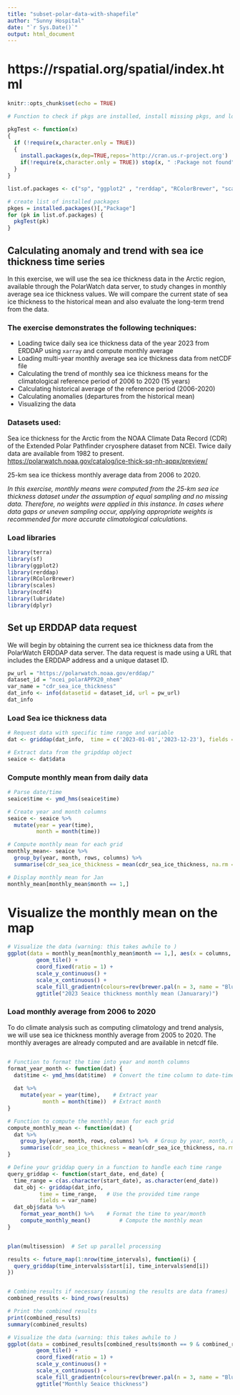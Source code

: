 ```yaml
---
title: "subset-polar-data-with-shapefile"
author: "Sunny Hospital"
date: "`r Sys.Date()`"
output: html_document
---
```


# https://rspatial.org/spatial/index.html

```r
knitr::opts_chunk$set(echo = TRUE)
```


```r
# Function to check if pkgs are installed, install missing pkgs, and load

pkgTest <- function(x)
{
  if (!require(x,character.only = TRUE))
  {
    install.packages(x,dep=TRUE,repos='http://cran.us.r-project.org')
    if(!require(x,character.only = TRUE)) stop(x, " :Package not found")
  }
}

list.of.packages <- c("sp", "ggplot2" , "rerddap", "RColorBrewer", "scales", "reshape2", "ncdf4")

# create list of installed packages
pkges = installed.packages()[,"Package"]
for (pk in list.of.packages) {
  pkgTest(pk)
}
```
## Calculating anomaly and trend with sea ice thickness time series
In this exercise, we will use the sea ice thickness data in the Arctic region, available through the PolarWatch data server, to study changes in monthly average sea ice thickness values. We will compare the current state of sea ice thickness to the historical mean and also evaluate the long-term trend from the data.

### The exercise demonstrates the following techniques:
- Loading twice daily sea ice thickness data of the year 2023 from ERDDAP using `xarray` and compute monthly average
- Loading multi-year monthly average sea ice thickness data from netCDF file
- Calculating the trend of monthly sea ice thickness means for the climatological reference period of 2006 to 2020 (15 years)
- Calculating historical average of the reference period (2006-2020)
- Calculating anomalies (departures from the historical mean)
- Visualizing the data 

### Datasets used:
Sea ice thickness for the Arctic from the NOAA Climate Data Record (CDR) of the Extended Polar Pathfinder cryosphere dataset from NCEI. Twice daily data are available from 1982 to present. [https://polarwatch.noaa.gov/catalog/ice-thick-sq-nh-appx/preview/](https://polarwatch.noaa.gov/catalog/ice-thick-sq-nh-appx/preview/)

25-km sea ice thickess monthly average data from 2006 to 2020.

_In this exercise, monthly means were computed from the 25-km sea ice thickness dataset under the assumption of equal sampling and no missing data. Therefore, no weights were applied in this instance. In cases where data gaps or uneven sampling occur, applying appropriate weights is recommended for more accurate climatological calculations._

### Load libraries

```r
library(terra)
library(sf)
library(ggplot2)
library(rerddap)
library(RColorBrewer)
library(scales)
library(ncdf4)
library(lubridate)
library(dplyr)
```


## Set up ERDDAP data request

We will begin by obtaining the current sea ice thickness data from the PolarWatch ERDDAP data server. The data request is made using a URL that includes the ERDDAP address and a unique dataset ID.

```r

pw_url = "https://polarwatch.noaa.gov/erddap/"
dataset_id = "ncei_polarAPPX20_nhem"
var_name = "cdr_sea_ice_thickness"
dat_info <- info(datasetid = dataset_id, url = pw_url)
dat_info
```
### Load Sea ice thickness data
```r

# Request data with specific time range and variable
dat <- griddap(dat_info,  time = c('2023-01-01','2023-12-23'), fields = var_name)

# Extract data from the gripddap object
seaice <- dat$data
```

### Compute monthly mean from daily data

```r
# Parse date/time
seaice$time <- ymd_hms(seaice$time)

# Create year and month columns
seaice <- seaice %>%
  mutate(year = year(time),
         month = month(time))

# Compute monthly mean for each grid
monthly_mean<- seaice %>%
  group_by(year, month, rows, columns) %>%
  summarise(cdr_sea_ice_thickness = mean(cdr_sea_ice_thickness, na.rm = TRUE))

# Display monthly mean for Jan
monthly_mean[monthly_mean$month == 1,]
```


# Visualize the monthly mean on the map 

```r
# Visualize the data (warning: this takes awhile to )
ggplot(data = monthly_mean[monthly_mean$month == 1,], aes(x = columns, y = rows, fill=cdr_sea_ice_thickness)) +
         geom_tile() + 
         coord_fixed(ratio = 1) + 
         scale_y_continuous() + 
         scale_x_continuous() +
         scale_fill_gradientn(colours=rev(brewer.pal(n = 3, name = "Blues")),na.value="tan") +
         ggtitle("2023 Seaice thickness monthly mean (Januarary)")

```

### Load monthly average from 2006 to 2020

To do climate analysis such as computing climatology and trend analysis, we will use sea ice thickness monthly average from 2005 to 2020. The monthly averages are already computed and are available in netcdf file.

```r


```


```r
# Function to format the time into year and month columns
format_year_month <- function(dat) {
  dat$time <- ymd_hms(dat$time)  # Convert the time column to date-time format
  
  dat %>%
    mutate(year = year(time),    # Extract year
           month = month(time))  # Extract month
}

# Function to compute the monthly mean for each grid
compute_monthly_mean <- function(dat) {
  dat %>%
    group_by(year, month, rows, columns) %>%  # Group by year, month, and spatial dimensions
    summarise(cdr_sea_ice_thickness = mean(cdr_sea_ice_thickness, na.rm = TRUE))  # Calculate monthly mean
}

# Define your griddap query in a function to handle each time range
query_griddap <- function(start_date, end_date) {
  time_range = c(as.character(start_date), as.character(end_date))
  dat_obj <- griddap(dat_info, 
          time = time_range,   # Use the provided time range
          fields = var_name)
  dat_obj$data %>%
    format_year_month() %>%    # Format the time to year/month
    compute_monthly_mean()         # Compute the monthly mean
}


plan(multisession)  # Set up parallel processing

results <- future_map(1:nrow(time_intervals), function(i) {
  query_griddap(time_intervals$start[i], time_intervals$end[i])
})


# Combine results if necessary (assuming the results are data frames)
combined_results <- bind_rows(results)

# Print the combined results
print(combined_results)
summary(combined_results)

```


```r
# Visualize the data (warning: this takes awhile to )
ggplot(data = combined_results[combined_results$month == 9 & combined_results$year == 2020,], aes(x = columns, y = rows, fill=cdr_sea_ice_thickness)) +
         geom_tile() + 
         coord_fixed(ratio = 1) + 
         scale_y_continuous() + 
         scale_x_continuous() +
         scale_fill_gradientn(colours=rev(brewer.pal(n = 3, name = "Blues")),na.value="tan") +
         ggtitle("Monthly Seaice thickness")

```



